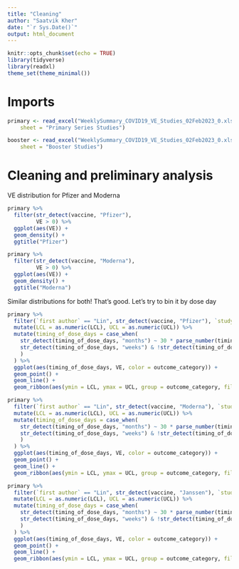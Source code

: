 ```yaml
---
title: "Cleaning"
author: "Saatvik Kher"
date: "`r Sys.Date()`"
output: html_document
---
```


```r
knitr::opts_chunk$set(echo = TRUE)
library(tidyverse)
library(readxl)
theme_set(theme_minimal())
```

# Imports

```r
primary <- read_excel("WeeklySummary_COVID19_VE_Studies_02Feb2023_0.xlsx", 
    sheet = "Primary Series Studies")

booster <- read_excel("WeeklySummary_COVID19_VE_Studies_02Feb2023_0.xlsx", 
    sheet = "Booster Studies")
```

# Cleaning and preliminary analysis

VE distribution for Pfizer and Moderna

```r
primary %>%
  filter(str_detect(vaccine, "Pfizer"),
         VE > 0) %>%
  ggplot(aes(VE)) +
  geom_density() +
  ggtitle("Pfizer")
```

```r
primary %>%
  filter(str_detect(vaccine, "Moderna"),
         VE > 0) %>%
  ggplot(aes(VE)) +
  geom_density() +
  ggtitle("Moderna")
```

Similar distributions for both! That's good. Let's try to bin it by dose day


```r
primary %>%
  filter(`first author` == "Lin", str_detect(vaccine, "Pfizer"), `study ID` == 326) %>%
  mutate(LCL = as.numeric(LCL), UCL = as.numeric(UCL)) %>%
  mutate(timing_of_dose_days = case_when(
    str_detect(timing_of_dose_days, "months") ~ 30 * parse_number(timing_of_dose_days),
    str_detect(timing_of_dose_days, "weeks") & !str_detect(timing_of_dose_days, "to") & !str_detect(timing_of_dose_days, "-") ~ 7*parse_number(timing_of_dose_days)
    )
  ) %>%
  ggplot(aes(timing_of_dose_days, VE, color = outcome_category)) +
  geom_point() +
  geom_line() +
  geom_ribbon(aes(ymin = LCL, ymax = UCL, group = outcome_category, fill=outcome_category), alpha = 0.2)
```

```r
primary %>%
  filter(`first author` == "Lin", str_detect(vaccine, "Moderna"), `study ID` == 326) %>%
  mutate(LCL = as.numeric(LCL), UCL = as.numeric(UCL)) %>%
  mutate(timing_of_dose_days = case_when(
    str_detect(timing_of_dose_days, "months") ~ 30 * parse_number(timing_of_dose_days),
    str_detect(timing_of_dose_days, "weeks") & !str_detect(timing_of_dose_days, "to") & !str_detect(timing_of_dose_days, "-") ~ 7*parse_number(timing_of_dose_days)
    )
  ) %>%
  ggplot(aes(timing_of_dose_days, VE, color = outcome_category)) +
  geom_point() +
  geom_line() +
  geom_ribbon(aes(ymin = LCL, ymax = UCL, group = outcome_category, fill=outcome_category), alpha = 0.2)
```

```r
primary %>%
  filter(`first author` == "Lin", str_detect(vaccine, "Janssen"), `study ID` == 326) %>%
  mutate(LCL = as.numeric(LCL), UCL = as.numeric(UCL)) %>%
  mutate(timing_of_dose_days = case_when(
    str_detect(timing_of_dose_days, "months") ~ 30 * parse_number(timing_of_dose_days),
    str_detect(timing_of_dose_days, "weeks") & !str_detect(timing_of_dose_days, "to") & !str_detect(timing_of_dose_days, "-") ~ 7*parse_number(timing_of_dose_days)
    )
  ) %>%
  ggplot(aes(timing_of_dose_days, VE, color = outcome_category)) +
  geom_point() +
  geom_line() +
  geom_ribbon(aes(ymin = LCL, ymax = UCL, group = outcome_category, fill=outcome_category), alpha = 0.2)
```




# 